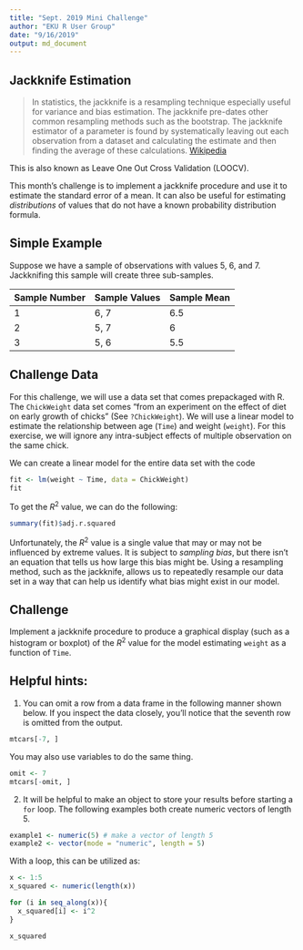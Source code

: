 ```yaml
---
title: "Sept. 2019 Mini Challenge"
author: "EKU R User Group"
date: "9/16/2019"
output: md_document
---
```


## Jackknife Estimation

> In statistics, the jackknife is a resampling technique especially useful for variance and bias estimation. The jackknife pre-dates other common resampling methods such as the bootstrap. The jackknife estimator of a parameter is found by systematically leaving out each observation from a dataset and calculating the estimate and then finding the average of these calculations. [Wikipedia](https://en.wikipedia.org/wiki/Jackknife_resampling)

This is also known as Leave One Out Cross Validation (LOOCV).

This month's challenge is to implement a jackknife procedure and use it to estimate the standard error of a mean. It can also be useful for estimating _distributions_ of values that do not have a known probability distribution formula.

## Simple Example

Suppose we have a sample of observations with values 5, 6, and 7.  Jackknifing this sample will create three sub-samples.

| Sample Number | Sample Values | Sample Mean | 
|---------------|---------------|-------------|
| 1             | 6, 7          | 6.5         |
| 2             | 5, 7          | 6           |
| 3             | 5, 6          | 5.5         |


## Challenge Data

For this challenge, we will use a data set that comes prepackaged with R. The `ChickWeight` data set comes "from an experiment on the effect of diet on early growth of chicks" (See `?ChickWeight`).  We will use a linear model to estimate the relationship between age (`Time`) and weight (`weight`). For this exercise, we will ignore any intra-subject effects of multiple observation on the same chick.

We can create a linear model for the entire data set with the code

```r
fit <- lm(weight ~ Time, data = ChickWeight)
fit
```

To get the $R^2$ value, we can do the following:

```r
summary(fit)$adj.r.squared
```

Unfortunately, the $R^2$ value is a single value that may or may not be influenced by extreme values. It is subject to _sampling bias_, but there isn't an equation that tells us how large this bias might be.  Using a resampling method, such as the jackknife, allows us to repeatedly resample our data set in a way that can help us identify what bias might exist in our model.

## Challenge

Implement a jackknife procedure to produce a graphical display (such as a histogram or boxplot) of the $R^2$ value for the model estimating `weight` as a function of `Time`.

## Helpful hints:

1. You can omit a row from a data frame in the following manner shown below. If you inspect the data closely, you'll notice that the seventh row is omitted from the output.

```r
mtcars[-7, ]
```

You may also use variables to do the same thing.

```r
omit <- 7
mtcars[-omit, ]
```

2. It will be helpful to make an object to store your results before starting a `for` loop.  The following examples both create numeric vectors of length 5.

```r
example1 <- numeric(5) # make a vector of length 5
example2 <- vector(mode = "numeric", length = 5)
```

With a loop, this can be utilized as:

```r
x <- 1:5
x_squared <- numeric(length(x))

for (i in seq_along(x)){
  x_squared[i] <- i^2
}

x_squared
```
